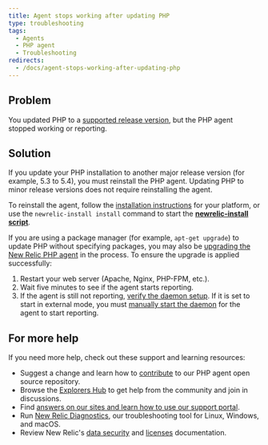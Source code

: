 ```yaml
---
title: Agent stops working after updating PHP
type: troubleshooting
tags:
  - Agents
  - PHP agent
  - Troubleshooting
redirects:
  - /docs/agent-stops-working-after-updating-php
---
```


## Problem

You updated PHP to a [supported release version](/docs/agents/php-agent/getting-started/php-agent-compatibility-requirements#php-release), but the PHP agent stopped working or reporting.

## Solution

If you update your PHP installation to another major release version (for example, 5.3 to 5.4), you must reinstall the PHP agent. Updating PHP to minor release versions does not require reinstalling the agent.

To reinstall the agent, follow the [installation instructions](/docs/agents/php-agent/installation/php-agent-installation-overview) for your platform, or use the `newrelic-install install` command to start the **[newrelic-install script](/docs/agents/php-agent/advanced-installation/using-newrelic-install-script)**.

If you are using a package manager (for example, `apt-get upgrade`) to update PHP without specifying packages, you may also be [upgrading the New Relic PHP agent](/docs/agents/php-agent/installation/upgrading-php-agent) in the process. To ensure the upgrade is applied successfully:

1. Restart your web server (Apache, Nginx, PHP-FPM, etc.).
2. Wait five minutes to see if the agent starts reporting.
3. If the agent is still not reporting, [verify the daemon setup](/docs/agents/php-agent/troubleshooting/verifying-php-daemon). If it is set to start in external mode, you must [manually start the daemon](/docs/agents/php-agent/advanced-installation/starting-php-daemon-advanced#daemon-external) for the agent to start reporting.

## For more help

If you need more help, check out these support and learning resources:

* Suggest a change and learn how to [contribute](https://github.com/newrelic/newrelic-php-agent/issues) to our PHP agent open source repository.
* Browse the [Explorers Hub](https://discuss.newrelic.com/) to get help from the community and join in discussions.
* Find [answers on our sites and learn how to use our support portal](/docs/using-new-relic/welcome-new-relic/get-started/find-help-use-support-portal/).
* Run [New Relic Diagnostics](/docs/using-new-relic/cross-product-functions/troubleshooting/new-relic-diagnostics/), our troubleshooting tool for Linux, Windows, and macOS.
* Review New Relic's [data security](/docs/security/) and [licenses](/docs/licenses/) documentation.
